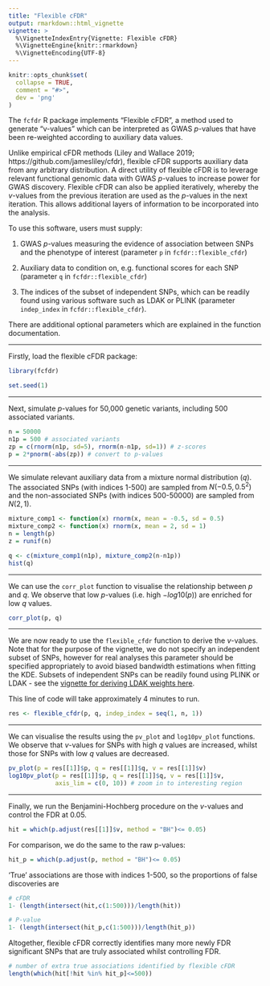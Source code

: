 ```yaml
---
title: "Flexible cFDR"
output: rmarkdown::html_vignette
vignette: >
  %\VignetteIndexEntry{Vignette: Flexible cFDR}
  %\VignetteEngine{knitr::rmarkdown}
  %\VignetteEncoding{UTF-8}
---
```


```r
knitr::opts_chunk$set(
  collapse = TRUE,
  comment = "#>",
  dev = 'png'
)
```

The `fcfdr` R package implements "Flexible cFDR", a method used to generate "v-values" which can be interpreted as GWAS $p$-values that have been re-weighted according to auxiliary data values.

Unlike empirical cFDR methods (Liley and Wallace 2019; https://github.com/jamesliley/cfdr), flexible cFDR supports auxiliary data from any arbitrary distribution. A direct utility of flexible cFDR is to leverage relevant functional genomic data with GWAS $p$-values to increase power for GWAS discovery. Flexible cFDR can also be applied iteratively, whereby the $v$-values from the previous iteration are used as the $p$-values in the next iteration. This allows additional layers of information to be incorporated into the analysis.

To use this software, users must supply:

1. GWAS $p$-values measuring the evidence of association between SNPs and the phenotype of interest (parameter `p` in `fcfdr::flexible_cfdr`)

2. Auxiliary data to condition on, e.g. functional scores for each SNP (parameter `q` in `fcfdr::flexible_cfdr`)

3. The indices of the subset of independent SNPs, which can be readily found using various software such as LDAK or PLINK (parameter `indep_index` in `fcfdr::flexible_cfdr`).

There are additional optional parameters which are explained in the function documentation.

\textit{When leveraging binary covariates, use the `fcfdr::binary_cfdr` function, which requires chromosomes for each SNP rather than the indices of independent SNPs.}

---

Firstly, load the flexible cFDR package:

```r
library(fcfdr)

set.seed(1)
```

---

Next, simulate $p$-values for 50,000 genetic variants, including 500 associated variants.

```r
n = 50000
n1p = 500 # associated variants
zp = c(rnorm(n1p, sd=5), rnorm(n-n1p, sd=1)) # z-scores
p = 2*pnorm(-abs(zp)) # convert to p-values
```

---

We simulate relevant auxiliary data from a mixture normal distribution ($q$). The associated SNPs (with indices 1-500) are sampled from $N(-0.5, 0.5^2)$ and the non-associated SNPs (with indices 500-50000) are sampled from $N(2,1)$.

```r
mixture_comp1 <- function(x) rnorm(x, mean = -0.5, sd = 0.5)
mixture_comp2 <- function(x) rnorm(x, mean = 2, sd = 1)
n = length(p)
z = runif(n)

q <- c(mixture_comp1(n1p), mixture_comp2(n-n1p))
hist(q)
```

---

We can use the `corr_plot` function to visualise the relationship between $p$ and $q$. We observe that low $p$-values (i.e. high $-log10(p)$) are enriched for low $q$ values.

```r
corr_plot(p, q)
```

---

We are now ready to use the `flexible_cfdr` function to derive the $v$-values. Note that for the purpose of the vignette, we do not specify an independent subset of SNPs, however for real analyses this parameter should be specified appropriately to avoid biased bandwidth estimations when fitting the KDE. Subsets of independent SNPs can be readily found using PLINK or LDAK - see the [vignette for deriving LDAK weights here](http://dougspeed.com/calculate-weightings/). 

This line of code will take approximately 4 minutes to run.

```r
res <- flexible_cfdr(p, q, indep_index = seq(1, n, 1))
```

---

We can visualise the results using the `pv_plot` and `log10pv_plot` functions. We observe that $v$-values for SNPs with high $q$ values are increased, whilst those for SNPs with low $q$ values are decreased.

```r
pv_plot(p = res[[1]]$p, q = res[[1]]$q, v = res[[1]]$v)
log10pv_plot(p = res[[1]]$p, q = res[[1]]$q, v = res[[1]]$v, 
             axis_lim = c(0, 10)) # zoom in to interesting region
```

---

Finally, we run the Benjamini-Hochberg procedure on the $v$-values and control the FDR at 0.05.

```r
hit = which(p.adjust(res[[1]]$v, method = "BH")<= 0.05)
```

For comparison, we do the same to the raw p-values:

```r
hit_p = which(p.adjust(p, method = "BH")<= 0.05)
```

'True' associations are those with indices 1-500, so the proportions of false discoveries are

```r
# cFDR
1- (length(intersect(hit,c(1:500)))/length(hit)) 

# P-value
1- (length(intersect(hit_p,c(1:500)))/length(hit_p))
```

Altogether, flexible cFDR correctly identifies many more newly FDR significant SNPs that are truly associated whilst controlling FDR.

```r
# number of extra true associations identified by flexible cFDR
length(which(hit[!hit %in% hit_p]<=500))
```
